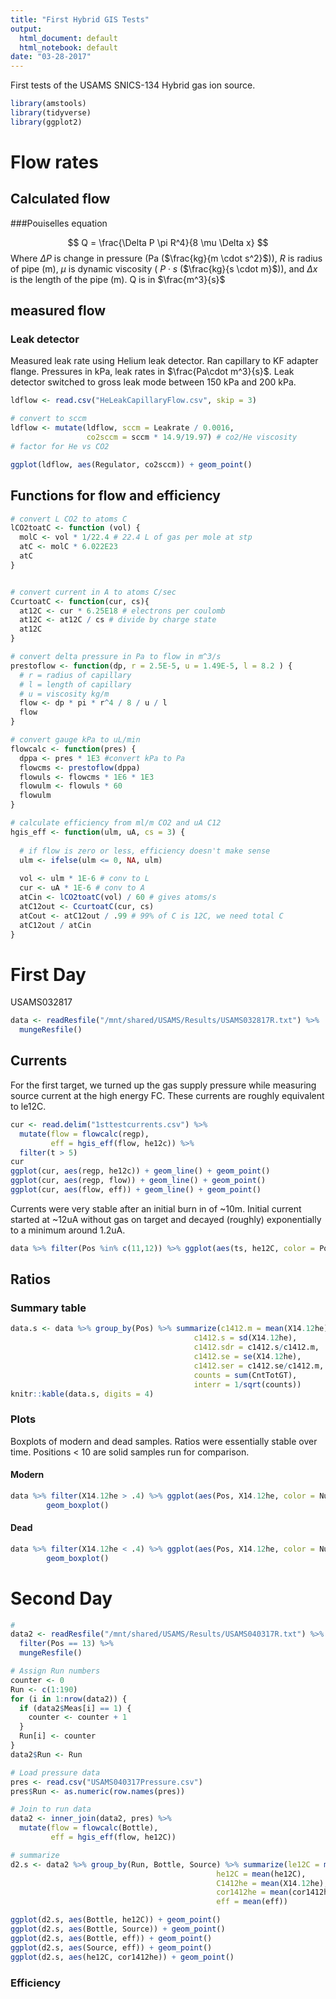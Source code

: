 ```yaml
---
title: "First Hybrid GIS Tests"
output:
  html_document: default
  html_notebook: default
date: "03-28-2017"
---
```


First tests of the USAMS SNICS-134 Hybrid gas ion source.

```r
library(amstools)
library(tidyverse)
library(ggplot2)
```

# Flow rates

## Calculated flow

###Pouiselles equation

$$
Q = \frac{\Delta P \pi R^4}{8 \mu \Delta x}
$$
Where $\Delta P$ is change in pressure (Pa ($\frac{kg}{m \cdot s^2}$)), $R$ is radius of pipe (m), $\mu$ is dynamic viscosity ( $P \cdot s$ ($\frac{kg}{s \cdot m}$)), and $\Delta x$ is the length of the pipe (m). Q is in $\frac{m^3}{s}$

## measured flow

### Leak detector

Measured leak rate using Helium leak detector. Ran capillary to KF adapter flange. Pressures in kPa, leak rates in $\frac{Pa\cdot m^3}{s}$. Leak detector switched to gross leak mode between 150 kPa and 200 kPa.

```r
ldflow <- read.csv("HeLeakCapillaryFlow.csv", skip = 3)

# convert to sccm
ldflow <- mutate(ldflow, sccm = Leakrate / 0.0016,
                 co2sccm = sccm * 14.9/19.97) # co2/He viscosity
# factor for He vs CO2

ggplot(ldflow, aes(Regulator, co2sccm)) + geom_point()
```

## Functions for flow and efficiency
```r

# convert L CO2 to atoms C
lCO2toatC <- function (vol) {
  molC <- vol * 1/22.4 # 22.4 L of gas per mole at stp
  atC <- molC * 6.022E23
  atC
}


# convert current in A to atoms C/sec
CcurtoatC <- function(cur, cs){
  at12C <- cur * 6.25E18 # electrons per coulomb
  at12C <- at12C / cs # divide by charge state
  at12C
}

# convert delta pressure in Pa to flow in m^3/s
prestoflow <- function(dp, r = 2.5E-5, u = 1.49E-5, l = 8.2 ) {
  # r = radius of capillary
  # l = length of capillary
  # u = viscosity kg/m
  flow <- dp * pi * r^4 / 8 / u / l
  flow
}

# convert gauge kPa to uL/min
flowcalc <- function(pres) {
  dppa <- pres * 1E3 #convert kPa to Pa
  flowcms <- prestoflow(dppa)
  flowuls <- flowcms * 1E6 * 1E3
  flowulm <- flowuls * 60
  flowulm
}

# calculate efficiency from ml/m CO2 and uA C12
hgis_eff <- function(ulm, uA, cs = 3) {
  
  # if flow is zero or less, efficiency doesn't make sense
  ulm <- ifelse(ulm <= 0, NA, ulm)
  
  vol <- ulm * 1E-6 # conv to L
  cur <- uA * 1E-6 # conv to A
  atCin <- lCO2toatC(vol) / 60 # gives atoms/s
  atC12out <- CcurtoatC(cur, cs)
  atCout <- atC12out / .99 # 99% of C is 12C, we need total C
  atC12out / atCin
}
```

# First Day

USAMS032817

```r
data <- readResfile("/mnt/shared/USAMS/Results/USAMS032817R.txt") %>%
  mungeResfile() 
```

## Currents

For the first target, we turned up the gas supply pressure while measuring source current at the high energy FC. These currents are roughly equivalent to le12C.

```r
cur <- read.delim("1sttestcurrents.csv") %>%
  mutate(flow = flowcalc(regp),
         eff = hgis_eff(flow, he12c)) %>%
  filter(t > 5) 
cur
ggplot(cur, aes(regp, he12c)) + geom_line() + geom_point()
ggplot(cur, aes(regp, flow)) + geom_line() + geom_point()
ggplot(cur, aes(flow, eff)) + geom_line() + geom_point()
```

Currents were very stable after an initial burn in of ~10m. Initial current started at ~12uA without gas on target and decayed (roughly) exponentially to a minimum around 1.2uA.


```r
data %>% filter(Pos %in% c(11,12)) %>% ggplot(aes(ts, he12C, color = Pos)) + geom_line() + geom_point() + ylim(c(0,8))
```

## Ratios

### Summary table
```r
data.s <- data %>% group_by(Pos) %>% summarize(c1412.m = mean(X14.12he),
                                         c1412.s = sd(X14.12he),
                                         c1412.sdr = c1412.s/c1412.m,
                                         c1412.se = se(X14.12he),
                                         c1412.ser = c1412.se/c1412.m,
                                         counts = sum(CntTotGT),
                                         interr = 1/sqrt(counts))
knitr::kable(data.s, digits = 4)
```


### Plots

Boxplots of modern and dead samples. Ratios were essentially stable over time. Positions < 10 are solid samples run for comparison.

#### Modern
```r
data %>% filter(X14.12he > .4) %>% ggplot(aes(Pos, X14.12he, color = Num)) + 
        geom_boxplot()
```

#### Dead
```r
data %>% filter(X14.12he < .4) %>% ggplot(aes(Pos, X14.12he, color = Num)) + 
        geom_boxplot()
```

# Second Day

```r
# 
data2 <- readResfile("/mnt/shared/USAMS/Results/USAMS040317R.txt") %>%
  filter(Pos == 13) %>%
  mungeResfile() 

# Assign Run numbers
counter <- 0
Run <- c(1:190)
for (i in 1:nrow(data2)) {
  if (data2$Meas[i] == 1) {
    counter <- counter + 1
  }
  Run[i] <- counter
} 
data2$Run <- Run

# Load pressure data
pres <- read.csv("USAMS040317Pressure.csv")
pres$Run <- as.numeric(row.names(pres))

# Join to run data
data2 <- inner_join(data2, pres) %>%
  mutate(flow = flowcalc(Bottle),
         eff = hgis_eff(flow, he12C))

# summarize
d2.s <- data2 %>% group_by(Run, Bottle, Source) %>% summarize(le12C = mean(le12C),
                                              he12C = mean(he12C),
                                              C1412he = mean(X14.12he),
                                              cor1412he = mean(cor1412he),
                                              eff = mean(eff))
```

```r
ggplot(d2.s, aes(Bottle, he12C)) + geom_point()
ggplot(d2.s, aes(Bottle, Source)) + geom_point()
ggplot(d2.s, aes(Bottle, eff)) + geom_point()
ggplot(d2.s, aes(Source, eff)) + geom_point()
ggplot(d2.s, aes(he12C, cor1412he)) + geom_point()
```

### Efficiency


